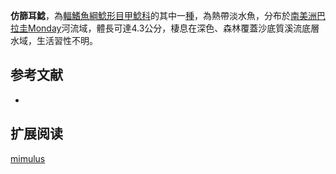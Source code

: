 {{Speciesbox
| name = 仿篩耳鯰
| image = 
| image_width = 250px
| image_caption = 
| status = NE
| status_system = IUCN3.1
| genus = Otocinclus
| species = mimulus 
| authority = Axenrot & Kullander, 2003
| synonyms = 
}}

'''仿篩耳鯰'''，為[[輻鰭魚綱|輻鰭魚綱]][[鯰形目|鯰形目]][[甲鯰科|甲鯰科]]的其中一[[種|種]]，為熱帶淡水魚，分布於[[南美洲|南美洲]][[巴拉圭|巴拉圭]]Monday河流域，體長可達4.3公分，棲息在深色、森林覆蓋沙底質溪流底層水域，生活習性不明。

==参考文献==
*{{FishBase_species|genus=Otocinclus|species=mimulus|year=2014|month=12}}

== 扩展阅读 ==
{{refbegin}}
{{wikispecies-inline|Otocinclus mimulus|仿篩耳鯰}}
{{refend}}
{{Taxonbar|from=Q5848202}}

[[Category:篩耳鯰屬|mimulus]]